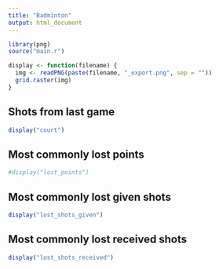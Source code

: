 ```yaml
---
title: "Badminton"
output: html_document
---
```


```r
library(png)
source("main.r")

display <- function(filename) {
  img <- readPNG(paste(filename, "_export.png", sep = ""))
  grid.raster(img)
}
```

## Shots from last game

```r
display("court")
```

## Most commonly lost points

```r
#display("lost_points")
```

## Most commonly lost given shots

```r
display("lost_shots_given")
```

## Most commonly lost received shots

```r
display("lost_shots_received")
```